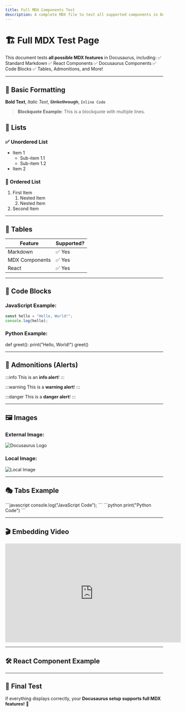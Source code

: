 ```yaml
---
title: Full MDX Components Test
description: A complete MDX file to test all supported components in Docusaurus.
---
```



# 🏗️ Full MDX Test Page

This document tests **all possible MDX features** in Docusaurus, including:
✅ Standard Markdown
✅ React Components
✅ Docusaurus Components
✅ Code Blocks
✅ Tables, Admonitions, and More!

---

## 📌 Basic Formatting

**Bold Text**, *Italic Text*, ~~Strikethrough~~, `Inline Code`

> **Blockquote Example:**
> This is a blockquote with multiple lines.

## 📝 Lists

### ✅ Unordered List
- Item 1
  - Sub-item 1.1
  - Sub-item 1.2
- Item 2

### 🔢 Ordered List
1. First Item
   1. Nested Item
   2. Nested Item
2. Second Item

---

## 📌 Tables

| Feature   | Supported? |
|-----------|------------|
| Markdown  | ✅ Yes |
| MDX Components | ✅ Yes |
| React | ✅ Yes |

---

## 🎨 Code Blocks

### JavaScript Example:

```javascript
const hello = "Hello, World!";
console.log(hello);
```

### Python Example:

<CodeBlock language="python">
def greet():
    print("Hello, World!")
greet()
</CodeBlock>

---

## 🔔 Admonitions (Alerts)

:::info
This is an **info alert**!
:::

:::warning
This is a **warning alert**!
:::

:::danger
This is a **danger alert**!
:::

---

## 🖼️ Images

### External Image:
![Docusaurus Logo](https://docusaurus.io/img/docusaurus.png)

### Local Image:
![Local Image](../static/img/local-image.png)

---

## 🎭 Tabs Example

<Tabs>
  <TabItem value="js" label="JavaScript">
    ```javascript
    console.log("JavaScript Code");
    ```
  </TabItem>
  <TabItem value="py" label="Python">
    ```python
    print("Python Code")
    ```
  </TabItem>
</Tabs>

---

## 🎬 Embedding Video

<iframe width="560" height="315" src="https://www.youtube.com/embed/dQw4w9WgXcQ" frameborder="0" allowfullscreen></iframe>

---

## 🛠️ React Component Example


<MyButton label="Click Me!" />

---

## 🎯 Final Test

If everything displays correctly, your **Docusaurus setup supports full MDX features!** 🚀

